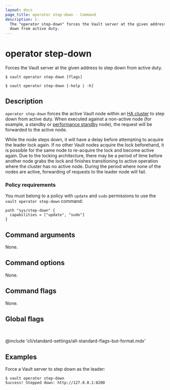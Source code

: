 ```yaml
---
layout: docs
page_title: operator step-down - Command
description: |-
  The "operator step-down" forces the Vault server at the given address to step
  down from active duty.
---
```


# operator step-down

Forces the Vault server at the given address to step down from active duty.

<CodeBlockConfig hideClipboard>

```shell-session
$ vault operator step-down [flags]

$ vault operator step-down [-help | -h]
```

</CodeBlockConfig>

## Description

`operator step-down` forces the active Vault node within an 
[HA cluster](/vault/docs/concepts/ha) to step down from active duty. 
When executed against a non-active node (for example, a standby or 
[performance standby](/vault/docs/enterprise/performance-standby) node), the 
request will be forwarded to the active node.  

While the node steps down, it will have a delay before attempting to acquire 
the leader lock again. If no other Vault nodes acquire the lock beforehand, it 
is possible for the same node to re-acquire the lock and become active again. 
Due to the locking architecture, there may be a period of time before another 
node grabs the lock and finishes transitioning to active operation where the 
cluster has no active node. During the period where none of the nodes are active, 
forwarding of requests to the leader node will fail.

### Policy requirements

You must belong to a policy with `update` and `sudo` permissions to use the
`vault operator step-down` command:
 
```hcl
path "sys/step-down" {
  capabilities = ["update", "sudo"]
}
```

## Command arguments

None.

## Command options

None.

## Command flags

None.

## Global flags

<br />

@include 'cli/standard-settings/all-standard-flags-but-format.mdx'

## Examples

Force a Vault server to step down as the leader:

```shell-session
$ vault operator step-down
Success! Stepped down: http://127.0.0.1:8200
```

